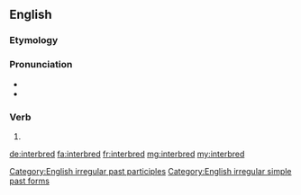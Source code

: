 ==English==

===Etymology===
{{prefix|inter|bred}}

===Pronunciation===
* {{IPA|/ɪnterˈbrɛd/}}
* {{audio|en-us-interbred.ogg|Audio (US)|lang=en}}

===Verb===
{{en-verb form}}

# {{en-past of|interbreed}}

[[Category:English irregular past participles]]
[[Category:English irregular simple past forms]]

[[de:interbred]]
[[fa:interbred]]
[[fr:interbred]]
[[mg:interbred]]
[[my:interbred]]